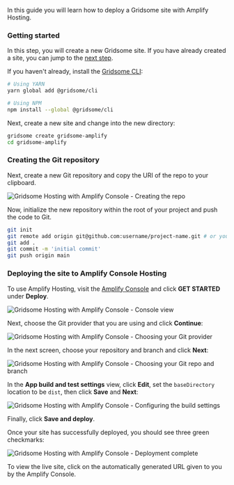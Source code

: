 In this guide you will learn how to deploy a Gridsome site with Amplify Hosting.

### Getting started

<Callout>

In this step, you will create a new Gridsome site. If you have already created a site, you can jump to the [next step](#creating-the-git-repository).

</Callout>

If you haven't already, install the [Gridsome CLI](https://gridsome.org/docs/):

```sh
# Using YARN
yarn global add @gridsome/cli

# Using NPM
npm install --global @gridsome/cli
```

Next, create a new site and change into the new directory:

```sh
gridsome create gridsome-amplify
cd gridsome-amplify
```

### Creating the Git repository

Next, create a new Git repository and copy the URI of the repo to your clipboard.

![Gridsome Hosting with Amplify Console - Creating the repo](/images/hosting/gridsome/0.png)

Now, initialize the new repository within the root of your project and push the code to Git.

```sh
git init
git remote add origin git@github.com:username/project-name.git # or your git repository location
git add .
git commit -m 'initial commit'
git push origin main
```

### Deploying the site to Amplify Console Hosting

To use Amplify Hosting, visit the [Amplify Console](https://console.aws.amazon.com/amplify/home) and click __GET STARTED__ under __Deploy__.

![Gridsome Hosting with Amplify Console - Console view](/images/hosting/gridsome/1.png)

Next, choose the Git provider that you are using and click __Continue__:

![Gridsome Hosting with Amplify Console - Choosing your Git provider](/images/hosting/gridsome/2.png)

In the next screen, choose your repository and branch and click __Next__:

![Gridsome Hosting with Amplify Console - Choosing your Git repo and branch](/images/hosting/gridsome/3.png)

In the __App build and test settings__ view, click __Edit__, set the `baseDirectory` location to be `dist`, then click __Save__ and __Next__:

![Gridsome Hosting with Amplify Console - Configuring the build settings](/images/hosting/gridsome/4.png)

Finally, click __Save and deploy__.

Once your site has successfully deployed, you should see three green checkmarks:

![Gridsome Hosting with Amplify Console - Deployment complete](/images/hosting/gridsome/5.png)

To view the live site, click on the automatically generated URL given to you by the Amplify Console.